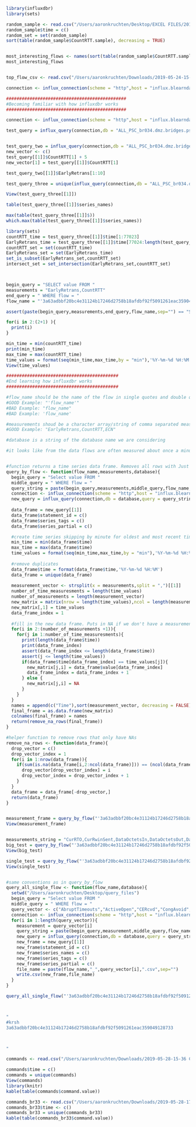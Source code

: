 ```r
library(influxdbr)
library(sets)

random_sample <- read.csv("/Users/aaronkruchten/Desktop/EXCEL FILES/2019-05-24-14-52 Chronograf Data.csv")
random_sample$time = c()
random_set = set(random_sample)
sort(table(random_sample$CountRTT.sample), decreasing = TRUE)


most_interesting_flows <- names(sort(table(random_sample$CountRTT.sample), decreasing = TRUE)[1:100])
most_interesting_flows


top_flow_csv <- read.csv("/Users/aaronkruchten/Downloads/2019-05-24-15-11 Chronograf Data.csv")

connection <- influx_connection(scheme = "http",host = "influx.blearndata.net",port = 8086,user = "reader",pass = "listen")

##############################################
#Becoming familiar with how influxdbr works
##############################################

connection <- influx_connection(scheme = "http",host = "influx.blearndata.net",port = 8086,user = "reader",pass = "listen")

test_query = influx_query(connection,db = "ALL_PSC_br034.dmz.bridges.psc.edu",query = "SELECT value FROM command WHERE flow = '3a63adbbf20bc4e31124b17246d2758b18afdbf92f5091261eac359049128733'")


test_query_two = influx_query(connection,db = "ALL_PSC_br034.dmz.bridges.psc.edu",query = "SELECT value FROM EarlyRetrans WHERE flow = '3a63adbbf20bc4e31124b17246d2758b18afdbf92f5091261eac359049128733'")
new_vector <- c()
test_query[[1]]$CountRTT[1] + 5
new_vector[1] = test_query[[1]]$CountRTT[1]

test_query_two[[1]]$EarlyRetrans[1:10]

test_query_three = unique(influx_query(connection,db = "ALL_PSC_br034.dmz.bridges.psc.edu",query = "SELECT value FROM CountRTT WHERE flow = '3a63adbbf20bc4e31124b17246d2758b18afdbf92f5091261eac359049128733'",return_xts = FALSE))

View(test_query_three[[1]])

table(test_query_three[[1]]$series_names)

max(table(test_query_three[[1]]$))
which.max(table(test_query_three[[1]]$series_names))

library(sets)
countRTT_time = test_query_three[[1]]$time[1:77023]
EarlyRetrans_time = test_query_three[[1]]$time[77024:length(test_query_three[[1]]$time)]
countRTT_set = set(countRTT_time)
EarlyRetrans_set = set(EarlyRetrans_time)
set_is_subset(EarlyRetrans_set,countRTT_set)
intersect_set = set_intersection(EarlyRetrans_set,countRTT_set)



begin_query = "SELECT value FROM "
measurements = "EarlyRetrans,CountRTT"
end_query = " WHERE flow = "
flow_name = "'3a63adbbf20bc4e31124b17246d2758b18afdbf92f5091261eac359049128733'"

assert(paste(begin_query,measurements,end_query,flow_name,sep="") == "SELECT value FROM EarlyRetrans,CountRTT WHERE flow = '3a63adbbf20bc4e31124b17246d2758b18afdbf92f5091261eac359049128733'")

for(i in 2:(2+1) ){
  print(i)
}

min_time = min(countRTT_time)
print(min_time)
max_time = max(countRTT_time)
time_values = format(seq(min_time,max_time,by = "min"),'%Y-%m-%d %H:%M')
View(time_values)

###########################################
#End learning how influxdbr works
###########################################

#flow_name should be the name of the flow in single quotes and double quotes
#GOOD Example: "'flow_name'" 
#BAD Example: "flow_name"
#BAD Example: 'flow_name'

#measurements shoud be a character array/string of comma separated measurements with no space
#GOOD Example: "EarlyRetrans,CountRTT,ECN"

#database is a string of the database name we are considering

#it looks like from the data flows are often measured about once a minute. The way this function is written it will break if we have two measurements in the same minute. For that reason we remove one of the measurements that occur twice in one minute. I believe these occurr very rarely and we are not losing much data by doing this. We could solve this problem in a couple other ways but I believe this would lead to either a much less time efficient function or a resulting data frame that is much larger than necessary.


#function returns a time series data frame. Removes all rows with Just NAs
query_by_flow <- function(flow_name,measurements,database){
  begin_query = "Select value FROM "
  middle_query = " WHERE flow = "
  query_string = paste(begin_query,measurements,middle_query,flow_name,sep="")
  connection <- influx_connection(scheme = "http",host = "influx.blearndata.net",port = 8086,user = "reader",pass = "listen")
  new_query = influx_query(connection,db = database,query = query_string,return_xts = FALSE)
  
  data_frame = new_query[[1]]
  data_frame$statement_id = c()
  data_frame$series_tags = c()
  data_frame$series_partial = c()

  #create time series skipping by minute for oldest and most recent time observed in our data
  min_time = min(data_frame$time)
  max_time = max(data_frame$time)
  time_values = format(seq(min_time,max_time,by = "min"),'%Y-%m-%d %H:%M')
  
  #remove duplicates
  data_frame$time = format(data_frame$time,'%Y-%m-%d %H:%M')
  data_frame = unique(data_frame)
  
  measurement_vector <- strsplit(x = measurements,split = ",")[[1]]
  number_of_time_measuresments = length(time_values)
  number_of_measurements = length(measurement_vector)
  new_matrix = matrix(nrow = length(time_values),ncol = length(measurement_vector) + 1)
  new_matrix[,1] = time_values
  data_frame_index = 1
  
  #fill in the new data frame. Puts in NA if we don't have a measurement for that minute
  for(i in 2:(number_of_measurements +1)){
    for(j in 1:number_of_time_measuresments){
      print(length(data_frame$time))
      print(data_frame_index)
      assert(data_frame_index <= length(data_frame$time))
      assert(j <= length(time_values))
      if(data_frame$time[data_frame_index] == time_values[j]){
        new_matrix[j,i] = data_frame$value[data_frame_index] 
        data_frame_index = data_frame_index + 1
      } else {
        new_matrix[j,i] = NA
      }
    }
  }
  names = append(c("Time"),sort(measurement_vector, decreasing = FALSE))
  final_frame = as.data.frame(new_matrix)
  colnames(final_frame) = names
  return(remove_na_rows(final_frame))
}

#helper function to remove rows that only have NAs
remove_na_rows <- function(data_frame){
  drop_vector = c()
  drop_vector_index = 1
  for(i in 1:nrow(data_frame)){
    if(sum(is.na(data_frame[i,2:ncol(data_frame)])) == (ncol(data_frame) -1)){
      drop_vector[drop_vector_index] = i
      drop_vector_index = drop_vector_index + 1
    }
  }
  data_frame = data_frame[-drop_vector,]
  return(data_frame)
}


measurement_frame = query_by_flow("'3a63adbbf20bc4e31124b17246d2758b18afdbf92f5091261eac359049128733'","EarlyRetrans,CountRTT","ALL_PSC_br034.dmz.bridges.psc.edu")
View(measurement_frame)


measurements_string = "CurRTO,CurRwinSent,DataOctetsIn,DataOctetsOut,DataSegsIn,DataSegsOut,DupAckEpisodes,EarlyRetrans,FastRetran,MaxRTO,MaxRTT,OctetsRetrans,SegsOut,SlowStart,SmoothedRTT"
big_test = query_by_flow("'3a63adbbf20bc4e31124b17246d2758b18afdbf92f5091261eac359049128733'",measurements_string,"ALL_PSC_br034.dmz.bridges.psc.edu")
View(big_test)

single_test = query_by_flow("'3a63adbbf20bc4e31124b17246d2758b18afdbf92f5091261eac359049128733'","CountRTT","ALL_PSC_br034.dmz.bridges.psc.edu")
View(single_test)


#same conventions as in query_by_flow
query_all_single_flow <- function(flow_name,database){
  setwd("/Users/aaronkruchten/Desktop/query_files")
  begin_query = "Select value FROM "
  middle_query = " WHERE flow = "
  query_vector <- c("AbruptTimeouts","ActiveOpen","CERcvd","CongAvoid","CongSignals","CountRTT","CurAppRQueue","CurAppWQueue","CurCwnd","CurMSS","CurRTO","CurReasmQueue","CurRwinRcvd","CurRwinSent","CurSsthresh","CurTimeoutCount","DSACKDups","DataOctetsIn","DataOctetsOut","DataSegsIn","DataSegsOut","DupAckEpisodes","DupAcksIn","DupAcksOut","ECESent","ECN","ECNsignals","EarlyRetrans","EarlyRetransDelay","ElapsedMicroSecs","ElapsedSecs","EndTime","FastRetran","HCDataOctetsIn","HCDataOctetsOut","HCSumRTT","HCThruOctetsAcked","HCThruOctetsReceived","InRecovery","IpTosIn","IpTosOut","IpTtl","LimCwnd","LimMSS","MSSRcvd","MSSSent","MaxAppRQueue","MaxAppWQueue","MaxCaCwnd","MaxMSS","MaxPipeSize","MaxRTO","MaxRTT","MaxReasmQueue","MaxRwinRcvd","MaxRwinSent","MaxSsCwnd","MaxSsthresh","MinMSS","MinRTO","MinRTT","MinSsthresh","Nagle","NonRecovDA","NonRecovDAEpisodes","OctetsRetrans","OtherReductions","OtherReductionsCM","PipeSize","PostCongCountRTT","PostCongSumRTT","PreCongSumCwnd","PreCongSumRTT","Priority","RTTVar","RcvNxt","RcvRTT","RecInitial","RetranThresh","SACKBlocksRcvd","SACKsRcvd","SampleRTT","SegsIn","SegsOut","SegsRetrans","SendStall","SlowStart","SmoothedRTT","SndInitial","SndLimTimeCwnd","SndLimTimePace","SndLimTimeSnd","SndLimTimeStartUp","SndLimTimeTSODefer","SndLimTransCwnd","SndLimTransPace","SndLimTransRwin","SndLimTransSnd","SndLimTransStartUp","SndLimTransTSODefer","SndMax","SndNxt","SndUna","SoftErrorReason","SoftErrors","SpuriousFrDetected","SpuriousRtoDetected","StartTime","StartTimeStamp","State","SubsequentTimeouts","SumOctetsReordered","SumRTT","ThruOctetsAcked","ThruOctetsReceived","TimeStamps","Timeouts","WillSendSACK","WillUseSACK","WinScaleRcvd","WinScaleRcvd","WinScaleSent","ZeroRwinRcvd","ZeroRwinSent","analyzed","command","dest_ip","dest_port","path","src_ip","src_port")
  connection <- influx_connection(scheme = "http",host = "influx.blearndata.net",port = 8086,user = "reader",pass = "listen")
  for(i in 1:length(query_vector)){
    measurement = query_vector[i]
    query_string = paste(begin_query,measurement,middle_query,flow_name,sep="")
    new_query = influx_query(connection,db = database,query = query_string,return_xts = FALSE)
    new_frame = new_query[[1]]
    new_frame$statement_id = c()
    new_frame$series_names = c()
    new_frame$series_tags = c()
    new_frame$series_partial = c()
    file_name = paste(flow_name,"_",query_vector[i],".csv",sep="")
    write.csv(new_frame,file_name)
  }
}

query_all_single_flow("'3a63adbbf20bc4e31124b17246d2758b18afdbf92f5091261eac359049128733'","ALL_PSC_br034.dmz.bridges.psc.edu")



"
#krsh
3a63adbbf20bc4e31124b17246d2758b18afdbf92f5091261eac359049128733



"

commands <- read.csv("/Users/aaronkruchten/Downloads/2019-05-28-15-36 Chronograf Data.csv")

commands$time = c()
commands = unique(commands)
View(commands)
library(knitr)
kable(table(commands$command.value))

commands_br33 <- read.csv("/Users/aaronkruchten/Downloads/2019-05-28-17-12 Chronograf Data.csv")
commands_br33$time <- c()
commands_br33 = unique(commands_br33)
kable(table(commands_br33$command.value))


```